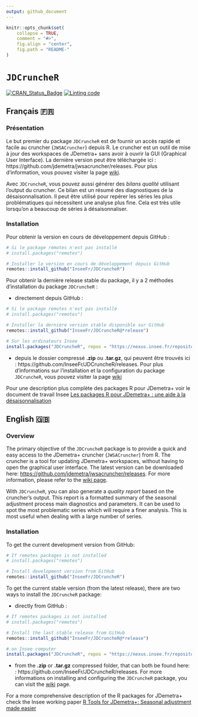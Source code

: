 ```yaml
---
output: github_document
---
```


<!-- README.md is generated from README.Rmd. Please edit that file -->

```r
knitr::opts_chunk$set(
    collapse = TRUE,
    comment = "#>",
    fig.align = "center",
    fig.path = "README-"
)
```

# `JDCruncheR`

[![CRAN\_Status\_Badge](http://www.r-pkg.org/badges/version/JDCruncheR)](https://cran.r-project.org/package=JDCruncheR)
[![Linting code](https://github.com/InseeFr/JDCruncheR/actions/workflows/lint.yaml/badge.svg)](https://github.com/InseeFr/JDCruncheR/actions/workflows/lint.yaml)

## Français 🇫🇷

### Présentation

Le but premier du package `JDCruncheR` est de fournir un accès rapide et facile au cruncher (`JWSACruncher`) depuis R. Le cruncher est un outil de mise à jour des workspaces de JDemetra+ sans avoir à ouvrir la GUI (Graphical User Interface). La dernière version peut être téléchargée ici : https://github.com/jdemetra/jwsacruncher/releases. Pour plus d'information, vous pouvez visiter la page [wiki](https://github.com/jdemetra/jwsacruncher/wiki).

Avec `JDCruncheR`, vous pouvez aussi générer des *bilans qualité* utilisant l'output du cruncher. Ce bilan est un résumé des diagnostiques de la désaisonnalisation. Il peut être utilisé pour repérer les séries les plus problématiques qui nécessitent une analyse plus fine. Cela est très utile lorsqu'on a beaucoup de séries à désaisonnaliser.

### Installation

Pour obtenir la version en cours de développement depuis GitHub :

```r
# Si le package remotes n'est pas installé
# install.packages("remotes")

# Installer la version en cours de développement depuis GitHub
remotes::install_github("InseeFr/JDCruncheR")
```

Pour obtenir la dernière release stable du package, il y a 2 méthodes d'installation du package `JDCruncheR` :
    
- directement depuis GitHub :

```r
# Si le package remotes n'est pas installé
# install.packages("remotes")

# Installer la dernière version stable disponible sur GitHub
remotes::install_github("InseeFr/JDCruncheR@*release")

# Sur les ordinateurs Insee
install.packages("JDCruncheR", repos = "https://nexus.insee.fr/repository/r-public/")
```

- depuis le dossier compressé **.zip** ou **.tar.gz**, qui peuvent être trouvés ici : https://github.com/InseeFr/JDCruncheR/releases. Pour plus d'informations sur l'installation et la configuration du package `JDCruncheR`, vous pouvez visiter la page [wiki](https://github.com/jdemetra/jwsacruncher/wiki)

Pour une description plus complète des packages R pour JDemetra+ voir le document de travail Insee [Les packages R pour JDemetra+ : une aide à la désaisonnalisation](https://www.insee.fr/fr/statistiques/5019786)


## English 🇬🇧

### Overview

The primary objective of the `JDCruncheR` package is to provide a quick and easy access to the JDemetra+ cruncher (`JWSACruncher`) from R. The cruncher is a tool for updating JDemetra+ workspaces, without having to open the graphical user interface. The latest version can be downloaded here: <https://github.com/jdemetra/jwsacruncher/releases>. For more information, please refer to the [wiki page](https://github.com/jdemetra/jwsacruncher/wiki).

With `JDCruncheR`, you can also generate a *quality report* based on the cruncher's output. This report is a formatted summary of the seasonal adjustment process main diagnostics and parameters. It can be used to spot the most problematic series which will require a finer analysis. This is most useful when dealing with a large number of series.

### Installation

To get the current development version from GitHub:

```r
# If remotes packages is not installed
# install.packages("remotes")

# Install development version from GitHub
remotes::install_github("InseeFr/JDCruncheR")
```

To get the current stable version (from the latest release), there are two ways to install the `JDCruncheR` package:
    
- directly from GitHub :

```r
# If remotes packages is not installed
# install.packages("remotes")

# Install the last stable release from GitHub
remotes::install_github("InseeFr/JDCruncheR@*release")

# on Insee computer
install.packages("JDCruncheR", repos = "https://nexus.insee.fr/repository/r-public/")
```

- from the **.zip** or **.tar.gz** compressed folder, that can both be found here: : https://github.com/InseeFr/JDCruncheR/releases. For more informations on installing and configuring the `JDCruncheR` package, you can visit the [wiki](https://github.com/jdemetra/jwsacruncher/wiki) page.

For a more comprehensive description of the R packages for JDemetra+ check the Insee working paper [R Tools for JDemetra+: Seasonal adjustment made easier](https://www.insee.fr/en/statistiques/5019812)
